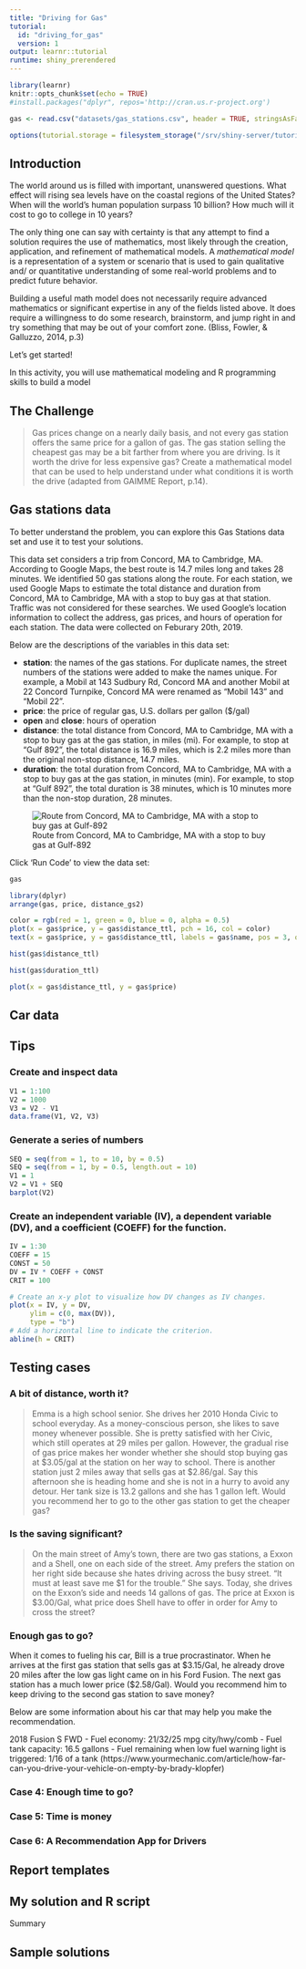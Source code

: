 ---
title: "Driving for Gas"
tutorial:
  id: "driving_for_gas"
  version: 1
output: learnr::tutorial
runtime: shiny_prerendered
---

```{r setup, include=FALSE}
library(learnr)
knitr::opts_chunk$set(echo = TRUE)
#install.packages("dplyr", repos='http://cran.us.r-project.org')

gas <- read.csv("datasets/gas_stations.csv", header = TRUE, stringsAsFactors=FALSE)

options(tutorial.storage = filesystem_storage("/srv/shiny-server/tutorials/AAA_storage", compress = TRUE))
```

## Introduction

The world around us is filled with important, unanswered questions. What effect will rising sea levels have on the coastal regions of the United States? When will the world’s human population surpass 10 billion? How much will it cost to go to college in 10 years? 

The only thing one can say with certainty is that any attempt to find a solution requires the use of mathematics, most likely through the creation, application, and refinement of mathematical models. A *mathematical model* is a representation of a system or scenario that is used to gain qualitative and/ or quantitative understanding of some real-world problems and to predict future behavior.

Building a useful math model does not necessarily require advanced mathematics or significant expertise in any of the fields listed above. It does require a willingness to do some research, brainstorm, and jump right in and try something that may be out of your comfort zone. (Bliss, Fowler, & Galluzzo, 2014, p.3)

Let's get started!

In this activity, you will use mathematical modeling and R programming skills to build a model

## The Challenge

> Gas prices change on a nearly daily basis, and not every gas station offers the same price for a gallon of gas. The gas station selling the cheapest gas may be a bit farther from where you are driving. Is it worth the drive for less expensive gas? Create a mathematical model that can be used to help understand under what conditions it is worth the drive (adapted from GAIMME Report, p.14).

## Gas stations data

To better understand the problem, you can explore this Gas Stations data set and use it to test your solutions.

This data set considers a trip from Concord, MA to Cambridge, MA. According to Google Maps, the best route is 14.7 miles long and takes 28 minutes. We identified 50 gas stations along the route. For each station, we used Google Maps to estimate the total distance and duration from Concord, MA to Cambridge, MA with a stop to buy gas at that station. Traffic was not considered for these searches. We used Google's location information to collect the address, gas prices, and hours of operation for each station. The data were collected on Feburary 20th, 2019.

Below are the descriptions of the variables in this data set:  

- **station**: the names of the gas stations. For duplicate names, the street numbers of the stations were added to make the names unique. For example, a Mobil at 143 Sudbury Rd, Concord MA and another Mobil at 22 Concord Turnpike, Concord MA were renamed as "Mobil 143" and "Mobil 22".
- **price**: the price of regular gas, U.S. dollars per gallon ($/gal)
- **open** and **close**: hours of operation
- **distance**: the total distance from Concord, MA to Cambridge, MA with a stop to buy gas at the gas station, in miles (mi). For example, to stop at "Gulf 892", the total distance is 16.9 miles, which is 2.2 miles more than the original non-stop distance, 14.7 miles.  
- **duration**: the total duration from Concord, MA to Cambridge, MA with a stop to buy gas at the gas station, in minutes (min). For example, to stop at "Gulf 892", the total duration is 38 minutes, which is 10 minutes more than the non-stop duration, 28 minutes.

![Route from Concord, MA to Cambridge, MA with a stop to buy gas at Gulf-892](driving_for_gas_files/figure-html/concord-cambridge-Gulf-892.png)

Click 'Run Code' to view the data set:
```{r stations, exercise = TRUE}
gas
```

```{r arrange, exercise = TRUE}
library(dplyr)
arrange(gas, price, distance_gs2)
```


```{r gas-price, exercise = TRUE}
color = rgb(red = 1, green = 0, blue = 0, alpha = 0.5)
plot(x = gas$price, y = gas$distance_ttl, pch = 16, col = color)
text(x = gas$price, y = gas$distance_ttl, labels = gas$name, pos = 3, offset = 0.3, cex = 0.5, col = "deepskyblue")
```

```{r}
hist(gas$distance_ttl)
```

```{r gas-price-hint-1}
hist(gas$duration_ttl)
```

```{r stations-plot, exercise = TRUE}
plot(x = gas$distance_ttl, y = gas$price)
```


## Car data
## Tips

### Create and inspect data
```{r create-inspect, exercise = T}
V1 = 1:100
V2 = 1000
V3 = V2 - V1
data.frame(V1, V2, V3)
```

### Generate a series of numbers
```{r sequence, exercise = T}
SEQ = seq(from = 1, to = 10, by = 0.5)
SEQ = seq(from = 1, by = 0.5, length.out = 10)
V1 = 1
V2 = V1 + SEQ
barplot(V2)
```

### Create an independent variable (IV), a dependent variable (DV), and a coefficient (COEFF) for the function.
```{r linear, exercise = T}
IV = 1:30
COEFF = 15
CONST = 50
DV = IV * COEFF + CONST
CRIT = 100

# Create an x-y plot to visualize how DV changes as IV changes.
plot(x = IV, y = DV, 
     ylim = c(0, max(DV)),
     type = "b")
# Add a horizontal line to indicate the criterion.
abline(h = CRIT)
```

### 



## Testing cases

### A bit of distance, worth it?

> Emma is a high school senior. She drives her 2010 Honda Civic to school everyday. As a money-conscious person, she likes to save money whenever possible. She is pretty satisfied with her Civic, which still operates at 29 miles per gallon. However, the gradual rise of gas price makes her wonder whether she should stop buying gas at \$3.05/gal at the station on her way to school. There is another station just 2 miles away that sells gas at $2.86/gal. Say this afternoon she is heading home and she is not in a hurry to avoid any detour. Her tank size is 13.2 gallons and she has 1 gallon left. Would you recommend her to go to the other gas station to get the cheaper gas?

### Is the saving significant?

> On the main street of Amy’s town, there are two gas stations, a Exxon and a Shell, one on each side of the street. Amy prefers the station on her right side because she hates driving across the busy street. “It must at least save me \$1 for the trouble.” She says. Today, she drives on the Exxon’s side and needs 14 gallons of gas. The price at Exxon is $3.00/Gal, what price does Shell have to offer in order for Amy to cross the street?

### Enough gas to go?
When it comes to fueling his car, Bill is a true procrastinator. When he arrives at the first gas station that sells gas at \$3.15/Gal, he already drove 20 miles after the low gas light came on in his Ford Fusion. The next gas station has a much lower price ($2.58/Gal). Would you recommend him to keep driving to the second gas station to save money?

Below are some information about his car that may help you make the recommendation.

2018 Fusion S FWD
- Fuel economy: 21/32/25 mpg city/hwy/comb
- Fuel tank capacity: 16.5 gallons
- Fuel remaining when low fuel warning light is triggered: 1/16 of a tank (https://www.yourmechanic.com/article/how-far-can-you-drive-your-vehicle-on-empty-by-brady-klopfer)

### Case 4: Enough time to go?

### Case 5: Time is money

### Case 6: A Recommendation App for Drivers

## Report templates

## My solution and R script 
Summary

## Sample solutions
```{r solution, exercise = T}

```

